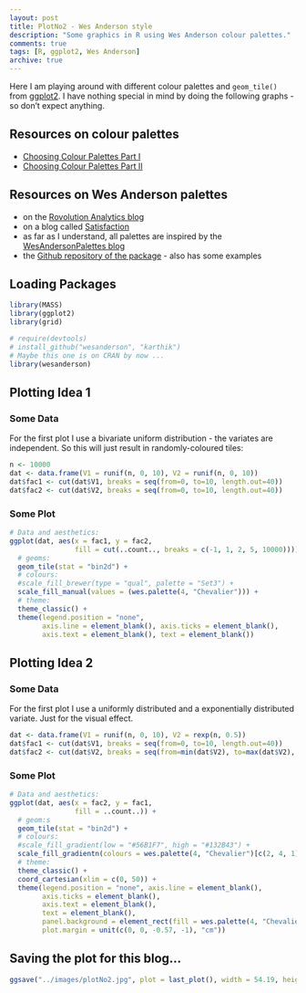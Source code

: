 ```yaml
---
layout: post
title: PlotNo2 - Wes Anderson style
description: "Some graphics in R using Wes Anderson colour palettes."
comments: true
tags: [R, ggplot2, Wes Anderson]
archive: true
---
```


Here I am playing around with different colour palettes and `geom_tile()` from [ggplot2](http://ggplot2.org/). I have nothing special in mind by doing the following graphs - so don't expect anything.

## Resources on colour palettes

  - [Choosing Colour Palettes Part I](http://blog.ggplot2.org/post/23995319650/choosing-colour-palettes-part-i-introduction)
  - [Choosing Colour Palettes Part II](httphttp://blog.ggplot2.org/post/24607351280/choosing-colour-palettes-part-ii-educated-choices)

## Resources on Wes Anderson palettes

  *  on the [Rovolution Analytics blog](http://blog.revolutionanalytics.com/2014/03/give-your-r-charts-that-wes-anderson-style.html)  
  *  on a blog called [Satisfaction](http://statisfaction.wordpress.com/2014/03/31/moustache-target-distribution-and-wes-anderson/)  
  *  as far as I understand, all palettes are inspired by the [WesAndersonPalettes blog](http://wesandersonpalettes.tumblr.com/)  
  *  the [Github repository of the package](https://github.com/karthik/wesanderson) - also has some examples


## Loading Packages

```r
library(MASS)
library(ggplot2)
library(grid)

# require(devtools)
# install_github("wesanderson", "karthik")
# Maybe this one is on CRAN by now ...
library(wesanderson)

```

## Plotting Idea 1

### Some Data

For the first plot I use a bivariate uniform distribution - the variates are independent. So this will just result in randomly-coloured tiles:

```r
n <- 10000
dat <- data.frame(V1 = runif(n, 0, 10), V2 = runif(n, 0, 10))
dat$fac1 <- cut(dat$V1, breaks = seq(from=0, to=10, length.out=40))
dat$fac2 <- cut(dat$V2, breaks = seq(from=0, to=10, length.out=40))
```

### Some Plot

```r
# Data and aesthetics:
ggplot(dat, aes(x = fac1, y = fac2,
                fill = cut(..count.., breaks = c(-1, 1, 2, 5, 10000)))) +
  # geoms:
  geom_tile(stat = "bin2d") +
  # colours:
  #scale_fill_brewer(type = "qual", palette = "Set3") +
  scale_fill_manual(values = (wes.palette(4, "Chevalier"))) +
  # theme:
  theme_classic() +
  theme(legend.position = "none",
        axis.line = element_blank(), axis.ticks = element_blank(),
        axis.text = element_blank(), text = element_blank())

```

## Plotting Idea 2

### Some Data

For the first plot I use a uniformly distributed and a exponentially distributed variate. Just for the visual effect.

```r
dat <- data.frame(V1 = runif(n, 0, 10), V2 = rexp(n, 0.5))
dat$fac1 <- cut(dat$V1, breaks = seq(from=0, to=10, length.out=40))
dat$fac2 <- cut(dat$V2, breaks = seq(from=min(dat$V2), to=max(dat$V2), length.out=100))

```

### Some Plot
```r
# Data and aesthetics:
ggplot(dat, aes(x = fac2, y = fac1,
                fill = ..count..)) +
  # geom:s
  geom_tile(stat = "bin2d") +
  # colours:
  #scale_fill_gradient(low = "#56B1F7", high = "#132B43") +
  scale_fill_gradientn(colours = wes.palette(4, "Chevalier")[c(2, 4, 1)]) +
  # theme:
  theme_classic() +
  coord_cartesian(xlim = c(0, 50)) +
  theme(legend.position = "none", axis.line = element_blank(),
        axis.ticks = element_blank(),
        axis.text = element_blank(),
        text = element_blank(),
        panel.background = element_rect(fill = wes.palette(4, "Chevalier")[3]),
        plot.margin = unit(c(0, 0, -0.57, -1), "cm"))
```

## Saving the plot for this blog...
```r
ggsave("../images/plotNo2.jpg", plot = last_plot(), width = 54.19, height = 13.55, dpi = 300, units = "cm")
```
